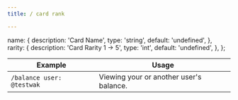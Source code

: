 ```yaml
---
title: / card rank

---
```



  name: {
    description:
      'Card Name',
    type: 'string',
    default: 'undefined',
  },
  rarity: {
    description:
      'Card Rarity 1 -> 5',
    type: 'int',
    default: 'undefined',
  },
};

<TypeTable type={types} />


| Example                       | Usage |
| --------------------------------- | ----- |
| `/balance user: @testwak`  | Viewing your or another user's balance.      |
